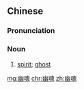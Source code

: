 ==Chinese==
{{zh-forms}}

===Pronunciation===
{{zh-pron
|m=yōuhún,er=y
|c=jau1 wan4
|mn=iu-hûn
|cat=n
}}

===Noun===
{{zh-noun}}

# [[spirit]]; [[ghost]]

[[mg:幽魂]]
[[chr:幽魂]]
[[zh:幽魂]]